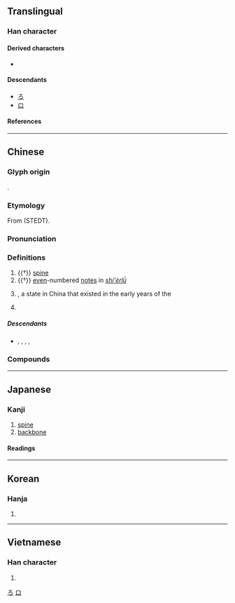 {{also|吕}}
{{character info}}
==Translingual==
{{stroke order|strokes=7}}

===Han character===
{{Han char|rn=30|rad=口|as=04|sn=7|four=60600|canj=RHR|ids=⿳口丿口}}

====Derived characters====
*{{l|mul|[[侶]], [[宮]], [[閭]]}}

====Descendants====
* [[ろ]]
* [[ロ]]

====References====
{{Han ref|kx=0181.030|dkj=03386|dj=0398.080|hdz=10577.120|uh=5442}}

[[Category:Han characters from which hiragana were derived|ろ]]
[[Category:Han characters from which katakana were derived|ロ]]

----

==Chinese==
{{zh-forms|s=吕|alt=膂-spine,膐-spine}}

===Glyph origin===
{{Han etym}}
{{liushu|p}}.

===Etymology===
From {{inh|zh|sit-pro|*g-ra-t||bone}} (STEDT).

===Pronunciation===
{{zh-pron
|m=lǚ
|m-s=nü3
|c=leoi5
|c-t=
|g=
|h=pfs=lî;gd=li1
|j=
|mb=lṳ̌
|md=lṳ̄
|mn=xm,tp,mg,hc,tc:lū/qz,lk:lǐr/zz,kh,tn,yl:lī/sx,km,hc:līr/xm:lú/qz:lír/zz:lí
|mn_note=lū/lǐr/lī/līr - vernacular; lú/lír/lí - literary
|mn-t=le6
|w=3li,3ly
|w_note=3li - vernacular; 3ly - literary
|x=
|mc=y
|oc=y
|cat=n,pn
}}

===Definitions===
{{zh-hanzi}}

# {{†}} {{lb|zh|anatomy}} [[spine]]
# {{†}} {{lb|zh|music}} [[even]]-numbered [[note]]s in ''[[w:Shí-èr-lǜ|shí'èrlǜ]]''
# {{w|Lü (state)|Lü}}, a state in China that existed in the early years of the {{w|Spring and Autumn Period}}
# {{surname|zh}}
#: {{zh-x|^呂 ^布|{{w|Lü Bu|'''Lü''' Bu}}}}

=====Descendants=====
* {{desc|bor=1|en|Lu}}, {{l|en|Lü}}, {{l|en|Lui}}, {{l|en|Lv}}, {{l|en|Lyu}}

===Compounds===
{{zh-der|呂宋|呂祖|呂劇|呂蒙|呂相|六呂|中呂|南呂|大呂|伊呂|呂覽|小呂|律呂|音呂|呂寨|呂公枕|呂洞賓|呂梁山|呂蒙正|呂氏春秋|呂安題鳳|律呂正義|九鼎大呂|黃鐘大呂|知音諳呂}}

----

==Japanese==

===Kanji===
{{ja-kanji|grade=c|rs=口04}}

# [[spine]]
# [[backbone]]

====Readings====
{{ja-readings
|goon=ろ
|kanon=りょ
|kun=せぼね-
|nanori=おと, とも, なが
}}

----

==Korean==

===Hanja===
{{ko-hanja|려}}

# {{rfdef|ko|sort=口04}}

----

==Vietnamese==

===Han character===
{{vi-readings|reading=[[lã]], [[lả]], [[lỡ]], [[lử]], [[lữa]], [[rả]], [[rứa]], [[trả]], [[trở]], [[lớ]], [[lở]], [[lữ]]|rs=口04}}

# {{rfdef|vi|sort=口04}}